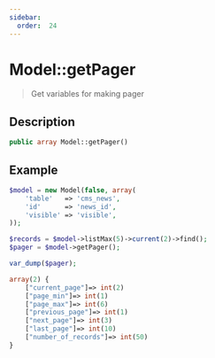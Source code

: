 ```yaml
---
sidebar:
  order:  24
---
```


# Model::getPager

> Get variables for making pager

## Description

```php
public array Model::getPager()
```

## Example

```php title="Controller"
$model = new Model(false, array(
    'table'   => 'cms_news',
    'id'      => 'news_id',
    'visible' => 'visible',
));

$records = $model->listMax(5)->current(2)->find();
$pager = $model->getPager();

var_dump($pager);
```

```php title="Output"
array(2) {
    ["current_page"]=> int(2)
    ["page_min"]=> int(1)
    ["page_max"]=> int(6)
    ["previous_page"]=> int(1)
    ["next_page"]=> int(3)
    ["last_page"]=> int(10)
    ["number_of_records"]=> int(50)
}
```
